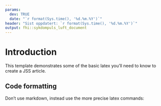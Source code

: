 ```yaml
---
params:
  dev: TRUE
  date: "`r format(Sys.time(), '%d.%m.%Y')`"
header: "Sist oppdatert: `r format(Sys.time(), '%d.%m.%Y')`"
output: fhi::sykdompuls_luft_document
---
```


# Introduction

This template demonstrates some of the basic latex you'll need to know to create a JSS article.

## Code formatting

Don't use markdown, instead use the more precise latex commands: